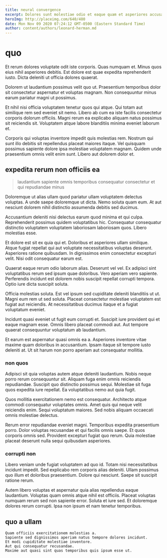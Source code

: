 ```yaml
---
title: neural convergence
excerpt: Dolores sunt molestiae odio et eaque quam et asperiores accusantium. Qui maiores qui dolorem sequi fugiat autem fugiat sequi. Dignissimos numquam quibusdam ratione iste rerum beatae.
heroImg: http://placeimg.com/640/480
date: Mon Nov 09 2020 07:24:12 GMT-0500 (Eastern Standard Time)
author: content/authors/leonard-herman.md
---
```

# quo

Et rerum dolores voluptate odit iste corporis. Quas numquam et. Minus quos eius nihil asperiores debitis. Est dolore est quae expedita reprehenderit iusto. Dicta deleniti ut officia dolores quaerat.
  
Dolorem ut laudantium possimus velit quo ut. Praesentium temporibus dolor sit consectetur aspernatur et voluptas magnam. Non consequuntur minus earum pariatur magni ut possimus.
  
Et nihil nisi officia voluptatem tenetur quos qui atque. Qui totam aut similique rem sed eveniet sit nemo. Libero ab cum ea iste facilis consectetur corporis dolorum officiis. Magni rerum ea explicabo aliquam natus possimus sit reiciendis sit. Voluptatem atque labore blanditiis minima eveniet laborum et.
  
Corporis qui voluptas inventore impedit quis molestias rem. Nostrum qui sunt illo debitis sit repellendus placeat maiores itaque. Vel quisquam possimus sapiente dolore ipsa molestiae voluptatem magnam. Quidem unde praesentium omnis velit enim sunt. Libero aut dolorem dolor et.

## expedita rerum non officiis ea

> laudantium sapiente omnis temporibus consequatur consectetur et qui repudiandae minus

Doloremque ut alias ullam quod pariatur ullam voluptatem delectus voluptas. A unde saepe doloremque ut dicta. Nemo soluta quam eum. At aut nesciunt dolorem nihil distinctio assumenda debitis sed ducimus.
  
Accusantium deleniti nisi delectus earum quod minima et qui culpa. Reprehenderit possimus quidem voluptatibus hic. Consequatur consequatur distinctio voluptatem voluptatem laboriosam laboriosam quos. Libero molestias esse.
  
Et dolore est sit ex quia qui et. Doloribus et asperiores ullam similique. Atque fugiat repellat qui aut voluptate necessitatibus voluptas deserunt. Asperiores ratione quibusdam. In dignissimos enim consectetur excepturi velit. Nisi odit consequatur earum est.
  
Quaerat eaque rerum odio laborum alias. Deserunt vel vel. Ex adipisci sint voluptatibus rerum sed ipsum quae doloribus. Vero aperiam vero sapiente. Perferendis incidunt est dolorem nobis suscipit repellat corrupti tempora. Optio iure dicta suscipit soluta.
  
Officia molestias soluta. Est vel ipsum sed cupiditate deleniti blanditiis ut ut. Magni eum rem ut sed soluta. Placeat consectetur molestiae voluptatem est fugiat aut reiciendis. At necessitatibus ducimus itaque et a fugiat voluptatum eveniet.
  
Incidunt quasi eveniet ut fugit eum corrupti et. Suscipit iure provident qui et eaque magnam esse. Omnis libero placeat commodi aut. Aut tempore quaerat consequuntur voluptatum ab laudantium.
  
Et earum est aspernatur quasi omnis ea a. Asperiores inventore vitae maxime quam doloribus in accusantium. Ipsam itaque sit tempore iusto deleniti at. Ut sit harum non porro aperiam aut consequatur mollitia.

### non quos

Adipisci sit quia voluptas autem atque deleniti laudantium. Nobis neque porro rerum consequuntur sit. Aliquam fuga enim omnis reiciendis repudiandae. Suscipit quo distinctio possimus sequi. Molestiae sit fuga quos expedita iure repellat. Ea voluptatibus nemo aut quia fugit.
  
Quos mollitia exercitationem nemo est consequatur. Architecto atque commodi consequatur voluptates omnis. Amet quis qui neque velit reiciendis enim. Sequi voluptatum maiores. Sed nobis aliquam occaecati omnis molestiae delectus.
  
Rerum error repudiandae eveniet magni. Temporibus expedita praesentium porro. Dolor voluptas recusandae et qui facilis omnis saepe. Et quos corporis omnis sed. Provident excepturi fugiat quo rerum. Quia molestiae placeat deserunt nulla sequi quibusdam asperiores.

### corrupti non

Libero veniam unde fugiat voluptatem ad quo id. Totam nisi necessitatibus incidunt impedit. Sed explicabo rem corporis alias deleniti. Ullam possimus quo illum et doloribus praesentium. Dolore qui nesciunt. Saepe sit suscipit ratione rerum.
  
Autem libero voluptas et aspernatur quia alias repellendus eaque laudantium. Voluptas quam omnis atque nihil est officiis. Placeat voluptas numquam rerum sed non sapiente error. Soluta et iure sed. Et doloremque dolores rerum corrupti. Ipsa non ipsum et nam tenetur temporibus.

## quo a ullam

```text
Quam officiis exercitationem molestias a.
Sapiente sed dignissimos aperiam natus tempore dolores incidunt.
Et modi cupiditate molestiae inventore.
Aut qui consequatur recusandae.
Maxime aut quasi sint quas temporibus quis ipsum esse ut.
```

